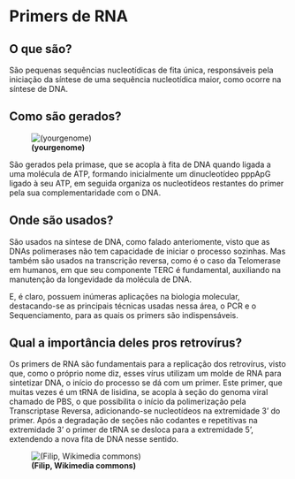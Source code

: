 # Primers de RNA

## O que são?

São pequenas sequências nucleotídicas de fita única, responsáveis pela iniciação da síntese de uma sequência nucleotídica maior,
como ocorre na síntese de DNA. 

## Como são gerados?

![**(yourgenome)**](./pics/primerformation.png)

São gerados pela primase, que se acopla à fita de DNA quando ligada a uma molécula de ATP, formando inicialmente um dinucleotídeo pppApG ligado à seu ATP, em seguida organiza os nucleotídeos restantes do primer pela sua complementaridade com o DNA.

## Onde são usados?

São usados na síntese de DNA, como falado anteriomente, visto que as DNAs polimerases não tem capacidade de iniciar o processo sozinhas. Mas também são usados na transcrição reversa, como é o caso da Telomerase em humanos, em que seu componente TERC é fundamental, auxiliando na manutenção da longevidade da molécula de DNA. 

E, é claro, possuem inúmeras aplicações na biologia molecular, destacando-se as principais técnicas usadas nessa área, o PCR e o Sequenciamento, para as quais os primers são indispensáveis.

## Qual a importância deles pros retrovírus?

Os primers de RNA são fundamentais para a replicação dos retrovírus, visto que, como o próprio nome diz, esses vírus utilizam um molde de RNA para sintetizar DNA, o início do processo se dá com um primer. Este primer, que muitas vezes é um tRNA de lisidina, se acopla à seção do genoma viral chamado de PBS, o que possibilita o início da polimerização pela Transcriptase Reversa, adicionando-se nucleotídeos na extremidade 3' do primer. Após a degradação de seções não codantes e repetitivas na extremidade 3' o primer de tRNA se desloca para a extremidade 5', extendendo a nova fita de DNA nesse sentido.

![**(Filip, Wikimedia commons)**](./pics/Reverse_transcription.svg)